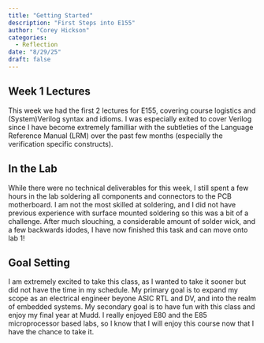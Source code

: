 ```yaml
---
title: "Getting Started"
description: "First Steps into E155"
author: "Corey Hickson"
categories:
  - Reflection
date: "8/29/25"
draft: false
---
```


## Week 1 Lectures
This week we had the first 2 lectures for E155, covering course logistics and (System)Verilog syntax and idioms. I was especially exited
to cover Verilog since I have become extremely familliar with the subtleties of the Language Reference Manual (LRM) over the past few 
months (especially the verification specific constructs).

## In the Lab
While there were no technical deliverables for this week, I still spent a few hours in the lab soldering all components and connectors 
to the PCB motherboard. I am not the most skilled at soldering, and I did not have previous experience with surface mounted soldering
so this was a bit of a challenge. After much slouching, a considerable amount of solder wick, and a few backwards idodes, I have now
finished this task and can move onto lab 1!

## Goal Setting
I am extremely excited to take this class, as I wanted to take it sooner but did not have the time in my schedule. My primary goal is to
expand my scope as an electrical engineer beyone ASIC RTL and DV, and into the realm of embedded systems. My secondary goal is to have 
fun with this class and enjoy my final year at Mudd. I really enjoyed E80 and the E85
microprocessor based labs, so I know that I will enjoy this course now that I have the chance to take it. 
